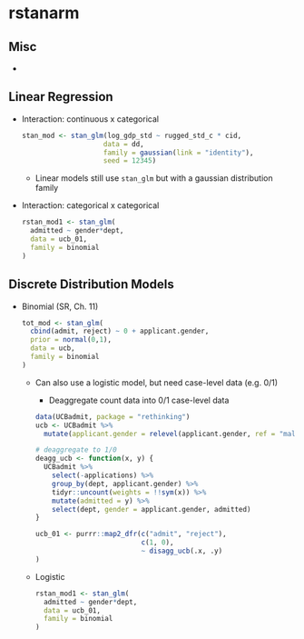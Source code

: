 # rstanarm {#sec-modbld-rstanarm .unnumbered}

## Misc {#sec-modbld-rstanarm-misc .unnumbered}

-   

## Linear Regression {#sec-modbld-rstanarm-lm .unnumbered}

-   Interaction: continuous x categorical

    ``` r
    stan_mod <- stan_glm(log_gdp_std ~ rugged_std_c * cid, 
                        data = dd, 
                        family = gaussian(link = "identity"), 
                        seed = 12345)
    ```

    -   Linear models still use `stan_glm` but with a gaussian distribution family

-   Interaction: categorical x categorical

    ``` r
    rstan_mod1 <- stan_glm(
      admitted ~ gender*dept,
      data = ucb_01,
      family = binomial
    )
    ```

## Discrete Distribution Models {#sec-modbld-rstanarm-discrete .unnumbered}

-   Binomial (SR, Ch. 11)

    ``` r
    tot_mod <- stan_glm( 
      cbind(admit, reject) ~ 0 + applicant.gender, 
      prior = normal(0,1), 
      data = ucb, 
      family = binomial 
    )
    ```

    -   Can also use a logistic model, but need case-level data (e.g. 0/1)

        -   Deaggregate count data into 0/1 case-level data

        ``` r
        data(UCBadmit, package = "rethinking")
        ucb <- UCBadmit %>%
          mutate(applicant.gender = relevel(applicant.gender, ref = "male"))

        # deaggregate to 1/0
        deagg_ucb <- function(x, y) {
          UCBadmit %>%
            select(-applications) %>%
            group_by(dept, applicant.gender) %>%
            tidyr::uncount(weights = !!sym(x)) %>%
            mutate(admitted = y) %>%
            select(dept, gender = applicant.gender, admitted)
        }

        ucb_01 <- purrr::map2_dfr(c("admit", "reject"),
                                  c(1, 0),
                                  ~ disagg_ucb(.x, .y)
        )
        ```

    -   Logistic

        ``` r
        rstan_mod1 <- stan_glm(
          admitted ~ gender*dept,
          data = ucb_01,
          family = binomial
        )
        ```

